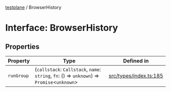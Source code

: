 [testplane](../README.mdx) / BrowserHistory

# Interface: BrowserHistory

## Properties

| Property | Type | Defined in |
| ------ | ------ | ------ |
| `runGroup` | (`callstack`: `Callstack`, `name`: `string`, `fn`: () => `unknown`) => `Promise`\<`unknown`\> | [src/types/index.ts:185](https://github.com/gemini-testing/testplane/blob/57d0b182c37e21d8bdf52acbb137a028841767af/src/types/index.ts#L185) |
